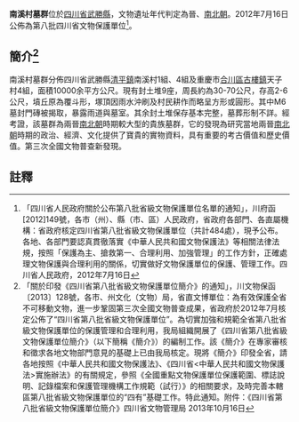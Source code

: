 {{msg:四川省文物保護單位
|名稱 = 南溪村墓群
|編號 = 69
|圖片 = 
|級別 = S8
|分類 = 
|時代 = [[晉代|晉代]]、[[南北朝|南北朝]]
|地点 = [[四川省|四川省]][[武勝縣|武勝縣]]
|坐標 =
|登錄 = 2012年7月16日
}}
'''南溪村墓群'''位於[[四川省|四川省]][[武勝縣|武勝縣]]，文物遺址年代判定為晉、[[南北朝|南北朝]]。2012年7月16日公佈為第八批四川省文物保護單位<ref>「四川省人民政府關於公布第八批省級文物保護單位名單的通知」，川府函[2012]149號，各市（州）、縣（市、區）人民政府，省政府各部門、各直屬機構：省政府核定四川省第八批省級文物保護單位（共計484處），現予公布。各地、各部門要認真貫徹落實《中華人民共和國文物保護法》等相關法律法規，按照「保護為主、搶救第一、合理利用、加強管理」的工作方針，正確處理文物保護與合理利用的關係，切實做好文物保護單位的保護、管理工作。四川省人民政府，2012年7月16日</ref>。
== 簡介<ref>「關於印發《四川省第八批省級文物保護單位簡介》的通知」，川文物保函〔2013〕128號，各市、州文化（文物）局，省直文博單位：為有效保護全省不可移動文物，進一步鞏固第三次全國文物普查成果，省政府於2012年7月核定公佈了“四川省第八批省級文物保護單位”。為切實加強和規範全省第八批省級文物保護單位的保護管理和合理利用，我局組織開展了《四川省第八批省級文物保護單位簡介》（以下簡稱《簡介》）的編制工作。該《簡介》在專家審核和徵求各地文物部門意見的基礎上已由我局核定。現將《簡介》印發全省，請各地按照《中華人民共和國文物保護法》、《四川省<中華人民共和國文物保護法>實施辦法》的有關規定，參照《全國重點文物保護單位保護範圍、標誌說明、記錄檔案和保護管理機構工作規範（試行）》的相關要求，及時完善本轄區第八批省級文物保護單位的“四有”基礎工作。特此通知。附件：《四川省第八批省級文物保護單位簡介》四川省文物管理局  2013年10月16日</ref> ==
南溪村墓群分佈四川省武勝縣[[清平鎮|清平鎮]]南溪村1組、4組及重慶市[[合川區|合川區]][[古樓鎮|古樓鎮]]天子村4組，面積10000余平方公尺。現有封土堆9座，周長約為30-70公尺，存高2-6公尺，墳丘原為覆斗形，塚頂因雨水沖刷及村民耕作而略呈方形或圓形。其中M6墓封門磚被揭取，暴露雨道與墓室。其余封土堆保存基本完整，墓葬形制不詳。經考證，該墓群為兩晉[[南北朝|南北朝]]時期較大型的貴族墓群，它的發現為研究當地兩晉[[南北朝|南北朝]]時期的政治、經濟、文化提供了寶貴的實物資料，具有重要的考古價值和歷史價值。第三次全國文物普查新發現。
==註釋==
{{reflist}}